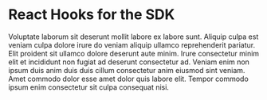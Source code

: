 # React Hooks for the SDK

Voluptate laborum sit deserunt mollit labore ex labore sunt. Aliquip culpa est veniam culpa dolore irure do veniam aliquip ullamco reprehenderit pariatur. Elit proident sit ullamco dolore deserunt aute minim. Irure consectetur minim elit et incididunt non fugiat ad deserunt consectetur ad. Veniam enim non ipsum duis anim duis duis cillum consectetur anim eiusmod sint veniam. Amet commodo dolor esse amet dolor quis labore elit. Tempor commodo ipsum enim consectetur sit culpa consequat nisi.
